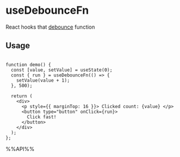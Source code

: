 # useDebounceFn

React hooks that [debounce](https://lodash.com/docs/4.17.15#debounce) function


## Usage

```tsx live

function demo() {
  const [value, setValue] = useState(0);
  const { run } = useDebounceFn(() => {
    setValue(value + 1);
  }, 500);

  return (
    <div>
      <p style={{ marginTop: 16 }}> Clicked count: {value} </p>
      <button type="button" onClick={run}>
        Click fast!
      </button>
    </div>
  );
};

```

%%API%%
